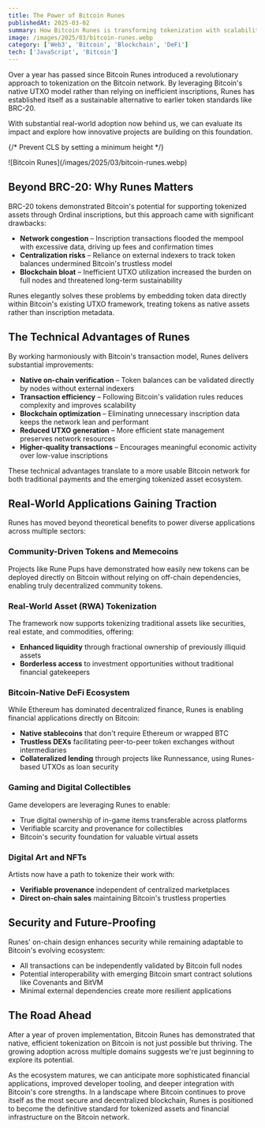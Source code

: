 ```yaml
---
title: The Power of Bitcoin Runes
publishedAt: 2025-03-02
summary: How Bitcoin Runes is transforming tokenization with scalability and real adoption
image: /images/2025/03/bitcoin-runes.webp
category: ['Web3', 'Bitcoin', 'Blockchain', 'DeFi']
tech: ['JavaScript', 'Bitcoin']
---
```


Over a year has passed since Bitcoin Runes introduced a revolutionary approach to tokenization on the Bitcoin network. By leveraging Bitcoin's native UTXO model rather than relying on inefficient inscriptions, Runes has established itself as a sustainable alternative to earlier token standards like BRC-20.

With substantial real-world adoption now behind us, we can evaluate its impact and explore how innovative projects are building on this foundation.

{/* Prevent CLS by setting a minimum height */}
<div style={{ minHeight: '300px' }}>
![Bitcoin Runes](/images/2025/03/bitcoin-runes.webp)
</div>

## Beyond BRC-20: Why Runes Matters

BRC-20 tokens demonstrated Bitcoin's potential for supporting tokenized assets through Ordinal inscriptions, but this approach came with significant drawbacks:

- **Network congestion** – Inscription transactions flooded the mempool with excessive data, driving up fees and confirmation times
- **Centralization risks** – Reliance on external indexers to track token balances undermined Bitcoin's trustless model
- **Blockchain bloat** – Inefficient UTXO utilization increased the burden on full nodes and threatened long-term sustainability

Runes elegantly solves these problems by embedding token data directly within Bitcoin's existing UTXO framework, treating tokens as native assets rather than inscription metadata.

## The Technical Advantages of Runes

By working harmoniously with Bitcoin's transaction model, Runes delivers substantial improvements:

- **Native on-chain verification** – Token balances can be validated directly by nodes without external indexers
- **Transaction efficiency** – Following Bitcoin's validation rules reduces complexity and improves scalability
- **Blockchain optimization** – Eliminating unnecessary inscription data keeps the network lean and performant
- **Reduced UTXO generation** – More efficient state management preserves network resources
- **Higher-quality transactions** – Encourages meaningful economic activity over low-value inscriptions

These technical advantages translate to a more usable Bitcoin network for both traditional payments and the emerging tokenized asset ecosystem.

## Real-World Applications Gaining Traction

Runes has moved beyond theoretical benefits to power diverse applications across multiple sectors:

### Community-Driven Tokens and Memecoins

Projects like Rune Pups have demonstrated how easily new tokens can be deployed directly on Bitcoin without relying on off-chain dependencies, enabling truly decentralized community tokens.

### Real-World Asset (RWA) Tokenization

The framework now supports tokenizing traditional assets like securities, real estate, and commodities, offering:
- **Enhanced liquidity** through fractional ownership of previously illiquid assets
- **Borderless access** to investment opportunities without traditional financial gatekeepers

### Bitcoin-Native DeFi Ecosystem

While Ethereum has dominated decentralized finance, Runes is enabling financial applications directly on Bitcoin:
- **Native stablecoins** that don't require Ethereum or wrapped BTC
- **Trustless DEXs** facilitating peer-to-peer token exchanges without intermediaries
- **Collateralized lending** through projects like Runnessance, using Runes-based UTXOs as loan security

### Gaming and Digital Collectibles

Game developers are leveraging Runes to enable:
- True digital ownership of in-game items transferable across platforms
- Verifiable scarcity and provenance for collectibles
- Bitcoin's security foundation for valuable virtual assets

### Digital Art and NFTs

Artists now have a path to tokenize their work with:
- **Verifiable provenance** independent of centralized marketplaces
- **Direct on-chain sales** maintaining Bitcoin's trustless properties

## Security and Future-Proofing

Runes' on-chain design enhances security while remaining adaptable to Bitcoin's evolving ecosystem:

- All transactions can be independently validated by Bitcoin full nodes
- Potential interoperability with emerging Bitcoin smart contract solutions like Covenants and BitVM
- Minimal external dependencies create more resilient applications

## The Road Ahead

After a year of proven implementation, Bitcoin Runes has demonstrated that native, efficient tokenization on Bitcoin is not just possible but thriving. The growing adoption across multiple domains suggests we're just beginning to explore its potential.

As the ecosystem matures, we can anticipate more sophisticated financial applications, improved developer tooling, and deeper integration with Bitcoin's core strengths. In a landscape where Bitcoin continues to prove itself as the most secure and decentralized blockchain, Runes is positioned to become the definitive standard for tokenized assets and financial infrastructure on the Bitcoin network.  
